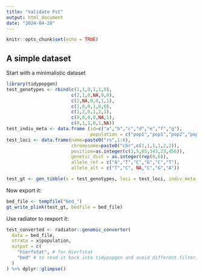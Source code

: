 ```yaml
---
title: "Validate Fst"
output: html_document
date: "2024-04-28"
---
```


```r
knitr::opts_chunk$set(echo = TRUE)
```

## A simple dataset

Start with a minimalistic dataset
```r
library(tidypopgen)
test_genotypes <- rbind(c(1,1,0,1,1,0),
                        c(2,1,0,NA,0,0),
                        c(2,NA,0,0,1,1),
                        c(1,0,0,1,0,0),
                        c(1,2,0,1,2,1),
                        c(0,0,0,0,NA,1),
                        c(0,1,1,0,1,NA))
test_indiv_meta <- data.frame (id=c("a","b","c","d","e","f","g"),
                               population = c("pop1","pop1","pop2","pop2","pop1","pop3","pop3"))
test_loci <- data.frame(name=paste0("rs",1:6),
                        chromosome=paste0("chr",c(1,1,1,1,2,2)),
                        position=as.integer(c(3,5,65,343,23,456)),
                        genetic_dist = as.integer(rep(0,6)),
                        allele_ref = c("A","T","C","G","C","T"),
                        allele_alt = c("T","C", NA,"C","G","A"))

test_gt <- gen_tibble(x = test_genotypes, loci = test_loci, indiv_meta = test_indiv_meta, quiet = TRUE)

```

Now export it:
```r
bed_file <- tempfile("bed_")
gt_write_plink(test_gt, bedfile = bed_file)
```

Use radiator to rexport it:
```r
test_converted <- radiator::genomic_converter(
  data = bed_file, 
  strata = x$population, 
  output = c(
    "hierfstat", # for Hierfstat
    "bed" # to read it back into tidypopgen and avoid different filtering
  )
) %>% dplyr::glimpse()


```



